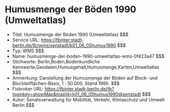 # Humusmenge der Böden 1990 (Umweltatlas)
- Titel: Humusmenge der Böden 1990 (Umweltatlas) $$$
- Service URL: https://fbinter.stadt-berlin.de/fb/wms/senstadt/k01_06_05humus1990 $$$
- Typ: WMS $$$
- Name: humusmenge-der-boden-1990-umweltatlas-wms-0f423a47 $$$
- Stichworte: Berlin,Boden,Bodenkundliche Kennwerte,Geodaten,Humusgehalt,Humusmenge,Karten,Umweltatlas $$$
- Anmerkung: Darstellung der Humusmenge der Böden auf Block- und Blockteilflächen-Basis, 1 : 50.000, Stand 1990. $$$
- Fisbroker URL: https://fbinter.stadt-berlin.de/fb?loginkey=showMap&mapId=k01_06_05humus1990@senstadt $$$
- Autor: Senatsverwaltung für Mobilität, Verkehr, Klimaschutz und Umwelt Berlin $$$
